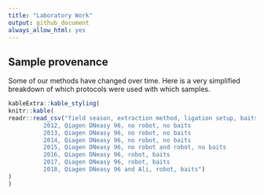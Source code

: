 ```yaml
---
title: "Laboratory Work"
output: github_document
always_allow_html: yes
---
```


## Sample provenance
Some of our methods have changed over time.  Here is a very simplified breakdown of which protocols were used with which samples.
```r
kableExtra::kable_styling(
knitr::kable(
readr::read_csv("field season, extraction method, ligation setup, baits
          2012, Qiagen DNeasy 96, no robot, no baits
          2013, Qiagen DNeasy 96, no robot, no baits
          2014, Qiagen DNeasy 96, no robot, no baits
          2015, Qiagen DNeasy 96, no robot and robot, no baits
          2016, Qiagen DNeasy 96, robot, baits
          2017, Qiagen DNeasy 96, robot, baits
          2018, Qiagen DNeasy 96 and Ali, robot, baits")
)
)


```

